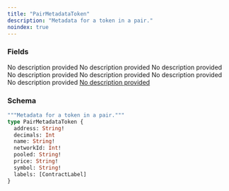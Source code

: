 ```yaml
---
title: "PairMetadataToken"
description: "Metadata for a token in a pair."
noindex: true
---
```


### Fields

<ResponseField name="address" type="String!" required>
  No description provided
</ResponseField>

<ResponseField name="decimals" type="Int">
  No description provided
</ResponseField>

<ResponseField name="name" type="String!" required>
  No description provided
</ResponseField>

<ResponseField name="networkId" type="Int!" required>
  No description provided
</ResponseField>

<ResponseField name="pooled" type="String!" required>
  No description provided
</ResponseField>

<ResponseField name="price" type="String!" required>
  No description provided
</ResponseField>

<ResponseField name="symbol" type="String!" required>
  No description provided
</ResponseField>

<a href="/api-reference/types/contractlabel">
  <ResponseField name="labels" type="[ContractLabel]">
    No description provided
  </ResponseField>
</a>

### Schema


```graphql 
"""Metadata for a token in a pair."""
type PairMetadataToken {
  address: String!
  decimals: Int
  name: String!
  networkId: Int!
  pooled: String!
  price: String!
  symbol: String!
  labels: [ContractLabel]
}
```
